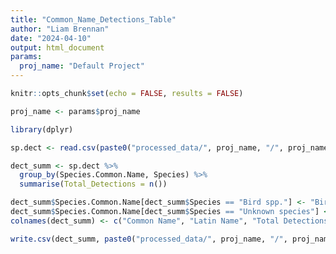 ```yaml
---
title: "Common_Name_Detections_Table"
author: "Liam Brennan"
date: "2024-04-10"
output: html_document
params:
  proj_name: "Default Project"
---
```


```r
knitr::opts_chunk$set(echo = FALSE, results = FALSE)
```

```r
proj_name <- params$proj_name

library(dplyr)

sp.dect <- read.csv(paste0("processed_data/", proj_name, "/", proj_name, "_30min_Independent.csv"))

dect_summ <- sp.dect %>%
  group_by(Species.Common.Name, Species) %>%
  summarise(Total_Detections = n())

dect_summ$Species.Common.Name[dect_summ$Species == "Bird spp."] <- "Bird species"
dect_summ$Species.Common.Name[dect_summ$Species == "Unknown species"] <- "Unknown species"
colnames(dect_summ) <- c("Common Name", "Latin Name", "Total Detections")

write.csv(dect_summ, paste0("processed_data/", proj_name, "/", proj_name, "_Common_Name_Detection_Table.csv"))
```
